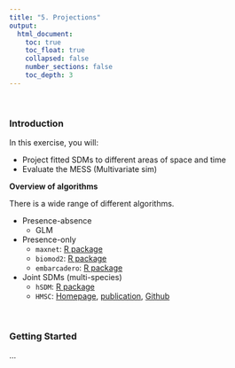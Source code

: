 ```yaml
---
title: "5. Projections"
output:
  html_document:
    toc: true
    toc_float: true
    collapsed: false
    number_sections: false
    toc_depth: 3
---
```


$~$

### Introduction

In this exercise, you will:

- Project fitted SDMs to different areas of space and time
- Evaluate the MESS (Multivariate sim)

**Overview of algorithms**

There is a wide range of different algorithms.

- Presence-absence
  - GLM

- Presence-only
  - `maxnet`: [R package](https://cran.r-project.org/web/packages/maxnet/maxnet.pdf)
  - `biomod2`: [R package](https://github.com/biomodhub/biomod2)
  - `embarcadero`: [R package](https://github.com/cjcarlson/embarcadero)

- Joint SDMs (multi-species)
    - `hSDM`: [R package](https://ecology.ghislainv.fr/hSDM/)
    - `HMSC`: [Homepage](https://www2.helsinki.fi/en/researchgroups/statistical-ecology/hmsc), [publication](https://besjournals.onlinelibrary.wiley.com/doi/full/10.1111/2041-210X.13345), [Github](https://github.com/hmsc-r/HMSC)

$~$

### Getting Started
...